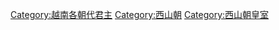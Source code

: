 [[Category:越南各朝代君主|Category:越南各朝代君主]]
[[Category:西山朝|Category:西山朝]]
[[Category:西山朝皇室|Category:西山朝皇室]]